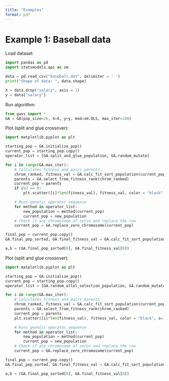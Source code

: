 ```yaml
---
title: "Examples"
format: pdf
---
```


# Example 1: Baseball data 

Load dataset:
```python
import pandas as pd 
import statsmodels.api as sm

data = pd.read_csv("baseball.dat", delimiter = ' ')
print("Shape of data: ", data.shape)

X = data.drop("salary", axis = 1)
y = data["salary"]
```

Run algorithm:
```python
from gavs import *
GA = GA(pop_size=26, X=X, y=y, mod=sm.OLS, max_iter=100)
```


Plot (split and glue crossover):

```python
import matplotlib.pyplot as plt

starting_pop = GA.initialize_pop()
current_pop = starting_pop.copy()
operator_list = [GA.split_and_glue_population, GA.random_mutate]

for i in range(GA.max_iter):
    # Calculates fitness and pairs parents
    chrom_ranked, fitness_val = GA.calc_fit_sort_population(current_pop)
    parents = GA.select_from_fitness_rank(chrom_ranked)
    current_pop = parents
    if i%2 == 0:
        plt.scatter([i]*len(fitness_val), fitness_val, color = "black", s=12)

    # Runs genetic operator sequence
    for method in operator_list:
        new_population = method(current_pop)
        current_pop = new_population
    # Check if any chromosome of zeros and replace the row
    current_pop = GA.replace_zero_chromosome(current_pop)    

final_pop = current_pop.copy()
GA.final_pop_sorted, GA.final_fitness_val = GA.calc_fit_sort_population(final_pop)

a,b = (GA.final_pop_sorted[0], GA.final_fitness_val[0])


```

Plot (split and glue crossover):

```python
import matplotlib.pyplot as plt

starting_pop = GA.initialize_pop()
current_pop = starting_pop.copy()
operator_list = [GA.random_allel_selection_population, GA.random_mutate]

for i in range(GA.max_iter):
    # Calculates fitness and pairs parents
    chrom_ranked, fitness_val = GA.calc_fit_sort_population(current_pop)
    parents = GA.select_from_fitness_rank(chrom_ranked)
    current_pop = parents
    plt.scatter([i]*len(fitness_val), fitness_val, color = "black", s=12)

    # Runs genetic operator sequence
    for method in operator_list:
        new_population = method(current_pop)
        current_pop = new_population
    # Check if any chromosome of zeros and replace the row
    current_pop = GA.replace_zero_chromosome(current_pop)    

final_pop = current_pop.copy()
GA.final_pop_sorted, GA.final_fitness_val = GA.calc_fit_sort_population(final_pop)

a,b = (GA.final_pop_sorted[0], GA.final_fitness_val[0])


```
